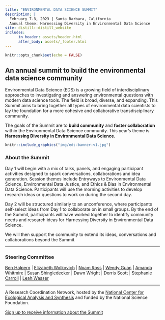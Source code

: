 ```yaml
---
title: "ENVIRONMENTAL DATA SCIENCE SUMMIT"
description: |
  February 7-8, 2023 | Santa Barbara, California   
  Annual theme: Harnessing Diversity in Environmental Data Science
site: distill::distill_website
includes:
      in_header: assets/header.html
      after_body: assets/_footer.html
---
```


```r
knitr::opts_chunk$set(echo = FALSE)
```

## An annual summit to build the environmental data science community

Environmental Data Science (EDS) is a growing field of interdisciplinary approaches to investigating and answering environmental questions with modern data science tools. The field is broad, diverse, and expanding. This Summit aims to bring together all types of environmental data scientists to lay the foundation for a more cohesive and collaborative transdisciplinary community.

The goals of the Summit are to **build community** and **foster collaboration** within the Environmental Data Science community. This year's theme is **Harnessing Diversity in Environmental Data Science**.

```r
knitr::include_graphics("img/eds-banner-v1.jpg")
```

### About the Summit

Day 1 will begin with a mix of talks, panels, and engaging participant activities designed to spark conversations, collaborations and idea generation. Session themes include Entryways to Environmental Data Science, Environmental Data Justice, and Ethics & Bias in Environmental Data Science. Participants will use the morning activities to develop research ideas or questions to work on during the second day. 

Day 2 will be structured similarly to an unconference, where participants self-select ideas from Day 1 to collaborate on in small groups. By the end of the Summit, participants will have worked together to identify community needs and research ideas for Harnessing Diversity in Environmental Data Science. 

We will then support the community  to extend its ideas, conversations and collaborations beyond the Summit.


--------

### Steering Committee

[Ben Halpern](https://www.nceas.ucsb.edu/about-us/our-people) | 
[Elizabeth Wolkovich](https://biodiversity.ubc.ca/people/faculty/elizabeth-m-wolkovich) |
[Noam Ross](https://www.noamross.net/) |
[Wendy Guan](https://scholar.harvard.edu/wendy-guan/home) |
[Amanda Whitmire](https://library.stanford.edu/people/thalassa) |
[Susan Shingledecker](https://www.esipfed.org/about/staff/susan-shingledecker) |
[Dawn Wright](https://dusk.geo.orst.edu/index.html) |
[Dorris Scott](https://dscott.netlify.app/) |
[Stephanie Carroll](https://igp.arizona.edu/person/stephanie-russo-carroll-drph-mph) |
[Leah Wasser](https://www.leahwasser.com/)  

-----

A Research Coordination Network, hosted by the [National Center for Ecological Analysis and Synthesis](https://www.nceas.ucsb.edu/) and funded by the National Science Foundation.

[Sign up to receive information about the Summit](https://landing.mailerlite.com/webforms/landing/a5o1r3)

